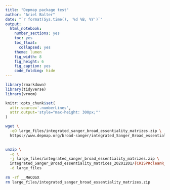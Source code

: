 ```yaml
---
title: "Depmap package test"
author: "Ariel Balter"
date: "`r format(Sys.time(), '%d %B, %Y')`"
output:
  html_notebook:
    number_sections: yes
    toc: yes
    toc_float:
      collapsed: yes
    theme: lumen
    fig_width: 8
    fig_height: 6
    fig_caption: yes
    code_folding: hide
---
```



```r
library(rmarkdown)
library(tidyverse)
library(vroom)
```


```r
knitr::opts_chunk$set(
  attr.source='.numberLines',
  attr.output='style="max-height: 300px;"'
)
```

```bash
wget \
  -qO large_files/integrated_sanger_broad_essentiality_matrizes.zip \
  https://www.depmap.org/broad-sanger/integrated_Sanger_Broad_essentiality_matrices_20201201.zip

  
unzip \
  -o \
  -j large_files/integrated_sanger_broad_essentiality_matrizes.zip \
  integrated_Sanger_Broad_essentiality_matrices_20201201/{CRISPRcleanR_FC.txt,CERES_FC.txt,README.txt} \
  -d large_files
  
rm -rf __MACOSX
rm large_files/integrated_sanger_broad_essentiality_matrizes.zip

```



